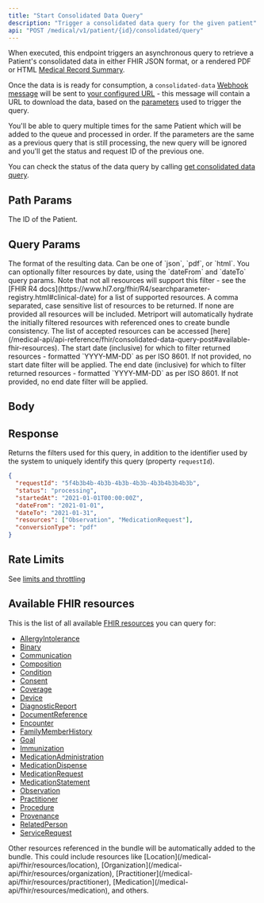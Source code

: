 ```yaml
---
title: "Start Consolidated Data Query"
description: "Trigger a consolidated data query for the given patient"
api: "POST /medical/v1/patient/{id}/consolidated/query"
---
```


When executed, this endpoint triggers an asynchronous query to retrieve a Patient's consolidated data in either
FHIR JSON format, or a rendered PDF or HTML [Medical Record Summary](/medical-api/handling-data/medical-record-summary).

Once the data is is ready for consumption, a `consolidated-data` [Webhook message](/medical-api/handling-data/webhooks#patient-consolidated-data) will be sent to
[your configured URL](/medical-api/api-reference/settings/post-settings) - this message will contain a URL to download the data,
based on the [parameters](#query-params) used to trigger the query.

You'll be able to query multiple times for the same Patient which will be added to the queue and
processed in order. If the parameters are the same as a previous query that is still processing,
the new query will be ignored and you'll get the status and request ID of the previous one.

You can check the status of the data query by calling [get consolidated data query](/medical-api/api-reference/fhir/consolidated-data-query-get).

## Path Params

<ParamField path="id" type="string" required>
  The ID of the Patient.
</ParamField>

## Query Params

<ParamField query="conversionType" type="string" required>
  The format of the resulting data. Can be one of `json`, `pdf`, or `html`.
</ParamField>

<Tip>
  You can optionally filter resources by date, using the
  `dateFrom` and `dateTo` query params. Note that not all
  resources will support this filter - see the [FHIR R4
  docs](https://www.hl7.org/fhir/R4/searchparameter-registry.html#clinical-date)
  for a list of supported resources.
</Tip>

<ParamField query="resources" type="string" optional>
  A comma separated, case sensitive list of resources to be
  returned. If none are provided all resources will be
  included. Metriport will automatically hydrate the
  initially filtered resources with referenced ones to
  create bundle consistency. The list of accepted resources
  can be accessed
  [here](/medical-api/api-reference/fhir/consolidated-data-query-post#available-fhir-resources).
</ParamField>

<ParamField query="dateFrom" type="string" optional>
  The start date (inclusive) for which to filter returned
  resources - formatted `YYYY-MM-DD` as per ISO 8601. If not
  provided, no start date filter will be applied.
</ParamField>

<ParamField query="dateTo" type="string" optional>
  The end date (inclusive) for which to filter returned
  resources - formatted `YYYY-MM-DD` as per ISO 8601. If not
  provided, no end date filter will be applied.
</ParamField>

## Body

<Snippet file="webhook-request-metadata.mdx" />

<Snippet file="webhook-metadata-post-example.mdx" />

## Response

Returns the filters used for this query, in addition to the identifier used by the system to uniquely identify this query (property `requestId`).

<ResponseExample>

<Snippet file="webhook-metadata-sdk-example.mdx" />

</ResponseExample>

<Snippet file="consolidated-query.mdx" />

```json
{
  "requestId": "5f4b3b4b-4b3b-4b3b-4b3b-4b3b4b3b4b3b",
  "status": "processing",
  "startedAt": "2021-01-01T00:00:00Z",
  "dateFrom": "2021-01-01",
  "dateTo": "2021-01-31",
  "resources": ["Observation", "MedicationRequest"],
  "conversionType": "pdf"
}
```

## Rate Limits

See [limits and throttling](/medical-api/more-info/limits#rate-limits)

## Available FHIR resources

This is the list of all available [FHIR resources](/medical-api/fhir/resources) you can query for:

- [AllergyIntolerance](/medical-api/fhir/resources/allergyintolerance)
- [Binary](/medical-api/fhir/resources/binary)
- [Communication](/medical-api/fhir/resources/communication)
- [Composition](/medical-api/fhir/resources/composition)
- [Condition](/medical-api/fhir/resources/condition)
- [Consent](/medical-api/fhir/resources/consent)
- [Coverage](/medical-api/fhir/resources/coverage)
- [Device](/medical-api/fhir/resources/device)
- [DiagnosticReport](/medical-api/fhir/resources/diagnosticreport)
- [DocumentReference](/medical-api/fhir/resources/documentreference)
- [Encounter](/medical-api/fhir/resources/encounter)
- [FamilyMemberHistory](/medical-api/fhir/resources/familymemberhistory)
- [Goal](/medical-api/fhir/resources/goal)
- [Immunization](/medical-api/fhir/resources/immunization)
- [MedicationAdministration](/medical-api/fhir/resources/medicationadministration)
- [MedicationDispense](/medical-api/fhir/resources/medicationdispense)
- [MedicationRequest](/medical-api/fhir/resources/medicationrequest)
- [MedicationStatement](/medical-api/fhir/resources/medicationstatement)
- [Observation](/medical-api/fhir/resources/observation)
- [Practitioner](/medical-api/fhir/resources/practitioner)
- [Procedure](/medical-api/fhir/resources/procedure)
- [Provenance](/medical-api/fhir/resources/provenance)
- [RelatedPerson](/medical-api/fhir/resources/relatedperson)
- [ServiceRequest](/medical-api/fhir/resources/servicerequest)

<Tip>
  Other resources referenced in the bundle will be
  automatically added to the bundle. This could include
  resources like
  [Location](/medical-api/fhir/resources/location),
  [Organization](/medical-api/fhir/resources/organization),
  [Practitioner](/medical-api/fhir/resources/practitioner),
  [Medication](/medical-api/fhir/resources/medication), and
  others.
</Tip>
